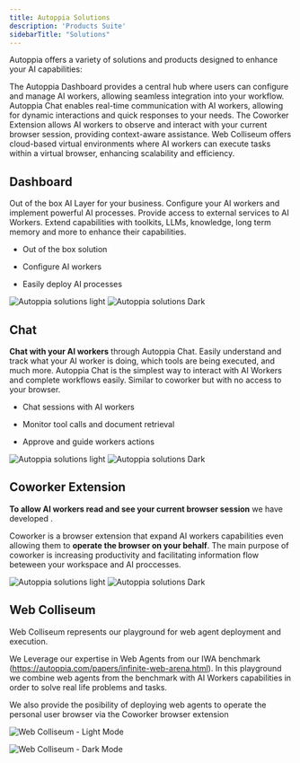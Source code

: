 ```yaml
---
title: Autoppia Solutions
description: 'Products Suite'
sidebarTitle: "Solutions"
---
```


Autoppia offers a variety of solutions and products designed to enhance your AI capabilities:


<CardGroup cols={2}>
  <Card title="Autoppia Dashboard" icon="chart-line" href="https://app.autoppia.com">
    The Autoppia Dashboard provides a central hub where users can configure and manage AI workers, allowing seamless integration into your workflow.
  </Card>
  <Card title="Autoppia Chat" icon="comments" href="https://chat.autoppia.com">
    Autoppia Chat enables real-time communication with AI workers, allowing for dynamic interactions and quick responses to your needs.
  </Card>
  <Card title="Coworker Extension" icon="users" href="https://coworker.autoppia.com">
    The Coworker Extension allows AI workers to observe and interact with your current browser session, providing context-aware assistance.
  </Card>
  <Card title="Web Colliseum" icon="server" href="https://autoppia.com">
    Web Colliseum offers cloud-based virtual environments where AI workers can execute tasks within a virtual browser, enhancing scalability and efficiency.
  </Card>
</CardGroup>

## Dashboard
Out of the box AI Layer for your business. Configure your AI workers and implement powerful AI processes. Provide access to external services to AI Workers. Extend capabilities with toolkits, LLMs, knowledge, long term memory and more to enhance their capabilities.

- Out of the box solution

- Configure AI workers

- Easily deploy AI processes

<Frame><img
  className="block dark:hidden"
  src="/images/dashboard-new.png"
  alt="Autoppia solutions light"
/></Frame>
<Frame><img
  className="hidden dark:block"
  src="/images/dashboard-new.png"
  alt="Autoppia solutions Dark"
/></Frame>



## Chat

**Chat with your AI workers** through Autoppia Chat. Easily understand and track what your AI worker is doing, which tools are being executed, and much more. Autoppia Chat is the simplest way to interact with AI Workers and complete workflows easily. Similar to coworker but with no access to your browser.

- Chat sessions with AI workers

- Monitor tool calls and document retrieval

- Approve and guide workers actions

<Frame><img
  className="block dark:hidden"
  src="/images/chat-new.jpeg"
  alt="Autoppia solutions light"
/></Frame>
<Frame><img
  className="hidden dark:block"
  src="/images/chat-new.jpeg"
  alt="Autoppia solutions Dark"
/></Frame>

##  Coworker Extension
**To allow AI workers read and see your current browser session** we have developed .

Coworker is a browser extension that expand AI workers capabilities even allowing them to **operate the browser on your behalf**. The main purpose of coworker is increasing productivity and facilitating information flow beteween your workspace and AI proccesses. 
<Frame><img
  className="block dark:hidden"
  src="/images/coworker-new.jpeg"
  alt="Autoppia solutions light"
/></Frame>
<Frame><img
  className="hidden dark:block"
  src="/images/coworker-new.jpeg"
  alt="Autoppia solutions Dark"
/></Frame>

## Web Colliseum
Web Colliseum represents our playground for web agent deployment and execution.

We Leverage our expertise in Web Agents from our IWA benchmark (https://autoppia.com/papers/infinite-web-arena.html). In this playground we combine web agents from the benchmark with AI Workers capabilities in order to solve real life problems and tasks. 

We also provide the posibility of deploying web agents to operate the personal user browser via the Coworker browser extension


<img
  className="block dark:hidden"
  src="/images/auto-web-new.jpeg"
  alt="Web Colliseum - Light Mode"
/></Frame>
<Frame><img
  className="hidden dark:block"
  src="/images/auto-web-new.jpeg"
  alt="Web Colliseum - Dark Mode"
/></Frame>

